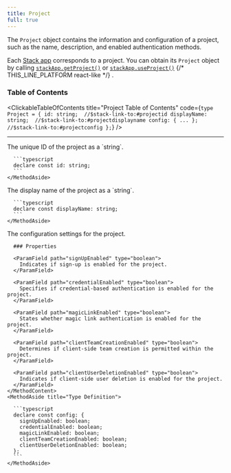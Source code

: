 ```yaml
---
title: Project
full: true
---
```


The `Project` object contains the information and configuration of a project, such as the name, description, and enabled authentication methods.

Each [Stack app](../../concepts/stack-app.mdx) corresponds to a project. You can obtain its `Project` object by calling [`stackApp.getProject()`](../objects/stack-app.mdx#stackappgetproject)
or [`stackApp.useProject()`](../objects/stack-app.mdx#stackappuseproject) {/* THIS_LINE_PLATFORM react-like */}
.

### Table of Contents

<ClickableTableOfContents title="Project Table of Contents" code={`type Project = {
    id: string;  //$stack-link-to:#projectid
    displayName: string;  //$stack-link-to:#projectdisplayname
    config: { ... };  //$stack-link-to:#projectconfig
};`} />

---

<CollapsibleTypesSection type="project" property="id" defaultOpen={false}>
  <MethodLayout>
    <MethodContent>
      The unique ID of the project as a `string`.
    </MethodContent>
    <MethodAside title="Type Definition">

      ```typescript
      declare const id: string;
      ```
    </MethodAside>
  </MethodLayout>
</CollapsibleTypesSection>

<CollapsibleTypesSection type="project" property="displayName" defaultOpen={false}>
  <MethodLayout>
    <MethodContent>
      The display name of the project as a `string`.
    </MethodContent>
    <MethodAside title="Type Definition">

      ```typescript
      declare const displayName: string;
      ```
    </MethodAside>
  </MethodLayout>
</CollapsibleTypesSection>

<CollapsibleTypesSection type="project" property="config" defaultOpen={false}>
  <MethodLayout>
    <MethodContent>
      The configuration settings for the project.

      ### Properties

      <ParamField path="signUpEnabled" type="boolean">
        Indicates if sign-up is enabled for the project.
      </ParamField>

      <ParamField path="credentialEnabled" type="boolean">
        Specifies if credential-based authentication is enabled for the project.
      </ParamField>

      <ParamField path="magicLinkEnabled" type="boolean">
        States whether magic link authentication is enabled for the project.
      </ParamField>

      <ParamField path="clientTeamCreationEnabled" type="boolean">
        Determines if client-side team creation is permitted within the project.
      </ParamField>

      <ParamField path="clientUserDeletionEnabled" type="boolean">
        Indicates if client-side user deletion is enabled for the project.
      </ParamField>
    </MethodContent>
    <MethodAside title="Type Definition">

      ```typescript
      declare const config: {
        signUpEnabled: boolean;
        credentialEnabled: boolean;
        magicLinkEnabled: boolean;
        clientTeamCreationEnabled: boolean;
        clientUserDeletionEnabled: boolean;
      };
      ```
    </MethodAside>
  </MethodLayout>
</CollapsibleTypesSection>
